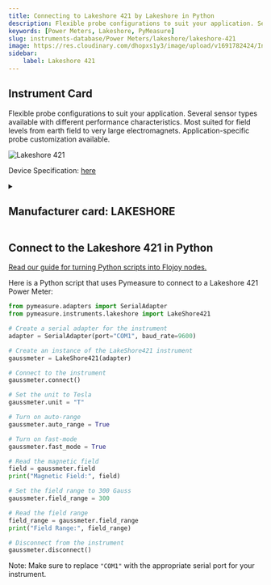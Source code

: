```yaml
---
title: Connecting to Lakeshore 421 by Lakeshore in Python
description: Flexible probe configurations to suit your application. Several sensor types available with different performance characteristics. Most suited for field levels from earth field to very large electromagnets. Application-specific probe customization available.
keywords: [Power Meters, Lakeshore, PyMeasure] 
slug: instruments-database/Power Meters/lakeshore/lakeshore-421 
image: https://res.cloudinary.com/dhopxs1y3/image/upload/v1691782424/Instruments/Power%20Meters/Lakeshore-421/Lakeshore-421.png
sidebar:
    label: Lakeshore 421 
---
```



## Instrument Card

Flexible probe configurations to suit your application.
Several sensor types available with different performance characteristics.
Most suited for field levels from earth field to very large electromagnets.
Application-specific probe customization available.

![Lakeshore 421](https://res.cloudinary.com/dhopxs1y3/image/upload/v1691782424/Instruments/Power%20Meters/Lakeshore-421/Lakeshore-421.png)

Device Specification: [here](https://www.lakeshore.com/docs/default-source/product-downloads/421_manual.pdf?sfvrsn=df2b523_1)

<details style={{ marginTop: "15px"}}>
<summary><h2 style={{display:'inline'}}>Manufacturer card: LAKESHORE</h2></summary>

![LAKESHORE](https://res.cloudinary.com/dhopxs1y3/image/upload/v1692813206/Instruments/Vendor%20Logos/Lakeshore_Cryotronics.png)

Supporting advanced scientific research, Lake Shore is a leading global innovator in measurement and control solutions.

- Headquarters: Westerville, Ohio, USA
- Yearly Revenue (millions, USD): 21.4
- Vendor Website: [here](https://www.lakeshore.com/home)

</details>


<FeaturedInstrumentVideo category="POWER_METERS" />

## Connect to the Lakeshore 421 in Python

[Read our guide for turning Python scripts into Flojoy nodes.](https://docs.flojoy.ai/contribution/blocks/custom-flojoy-block/)



<Tabs>
<TabItem value="Flojoy" label="Flojoy" className="flojoy-instrument-tabs">

<SectionsCard category="POWER_METERS" manufacturer="Lakeshore"></SectionsCard>

</TabItem>
<TabItem value="PyMeasure" label="PyMeasure">

Here is a Python script that uses Pymeasure to connect to a Lakeshore 421 Power Meter:

```python
from pymeasure.adapters import SerialAdapter
from pymeasure.instruments.lakeshore import LakeShore421

# Create a serial adapter for the instrument
adapter = SerialAdapter(port="COM1", baud_rate=9600)

# Create an instance of the LakeShore421 instrument
gaussmeter = LakeShore421(adapter)

# Connect to the instrument
gaussmeter.connect()

# Set the unit to Tesla
gaussmeter.unit = "T"

# Turn on auto-range
gaussmeter.auto_range = True

# Turn on fast-mode
gaussmeter.fast_mode = True

# Read the magnetic field
field = gaussmeter.field
print("Magnetic Field:", field)

# Set the field range to 300 Gauss
gaussmeter.field_range = 300

# Read the field range
field_range = gaussmeter.field_range
print("Field Range:", field_range)

# Disconnect from the instrument
gaussmeter.disconnect()
```

Note: Make sure to replace `"COM1"` with the appropriate serial port for your instrument.

</TabItem>
</Tabs>